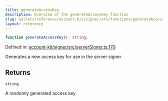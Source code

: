 ```yaml
---
title: generateAccessKey
description: Overview of the generateAccessKey function
slug: wallets/reference/account-kit/signer/src/functions/generateAccessKey
layout: reference
---
```


```ts
function generateAccessKey(): string;
```

Defined in: [account-kit/signer/src/serverSigner.ts:170](https://github.com/alchemyplatform/aa-sdk/blob/da19afd63b0ba06a4de95b0d2d7871f64d546304/account-kit/signer/src/serverSigner.ts#L170)

Generates a new access key for use in the server signer

## Returns

`string`

A randomly generated access key
